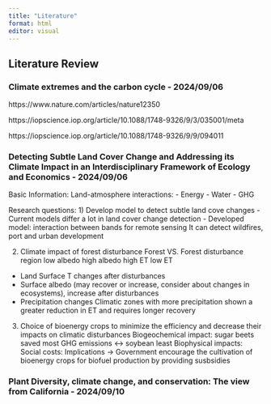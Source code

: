 ```yaml
---
title: "Literature"
format: html
editor: visual
---
```


## Literature Review

### Climate extremes and the carbon cycle - 2024/09/06

https://www.nature.com/articles/nature12350

https://iopscience.iop.org/article/10.1088/1748-9326/9/3/035001/meta

https://iopscience.iop.org/article/10.1088/1748-9326/9/9/094011

### Detecting Subtle Land Cover Change and Addressing its Climate Impact in an Interdisciplinary Framework of Ecology and Economics - 2024/09/06
Basic Information:
Land-atmosphere interactions:
- Energy
- Water
- GHG

Research questions:
1) Develop model to detect subtle land cove changes
- Current models differ a lot in land cover change detection
- Developed model: interaction between bands for remote sensing
It can detect wildfires, port and urban development

2) Climate impact of forest disturbance
Forest VS. Forest disturbance region
low albedo   high albedo
high ET      low ET
- Land Surface T changes after disturbances
- Surface albedo (may recover or increase, consider about changes in ecosystems), increase after disturbances
- Precipitation changes 
Climatic zones with more precipitation shown a greater reduction in ET and requires longer recovery

3) Choice of bioenergy crops to minimize the efficiency and decrease their impacts on climatic disturbances
Biogeochemical impact:
sugar beets saved most GHG emissions <-> soybean least
Biophysical impacts:
Social costs:
Implications -> Government encourage the cultivation of bioenergy crops for biofuel production by providing susbsidies


### Plant Diversity, climate change, and conservation: The view from California - 2024/09/10


